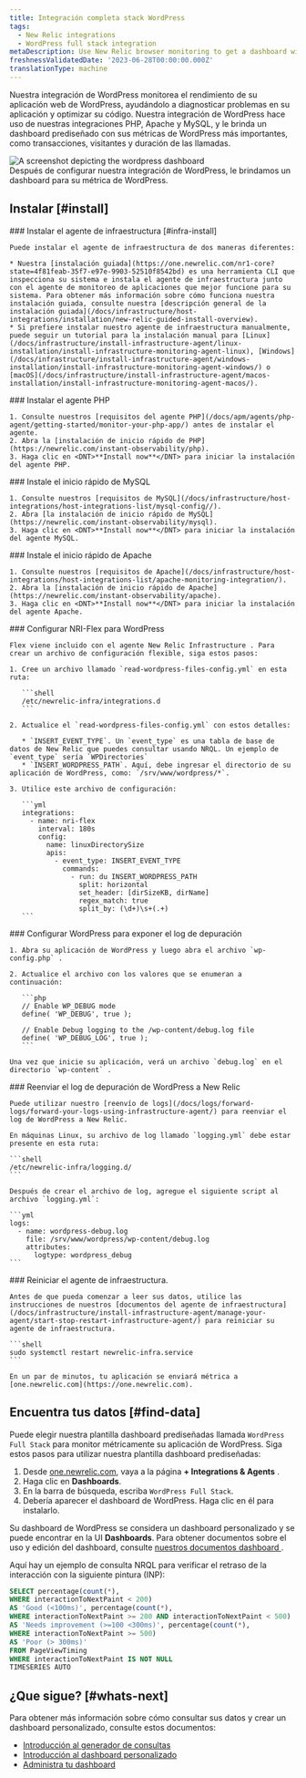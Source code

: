 ```yaml
---
title: Integración completa stack WordPress
tags:
  - New Relic integrations
  - WordPress full stack integration
metaDescription: Use New Relic browser monitoring to get a dashboard with metrics from your Wordpress.
freshnessValidatedDate: '2023-06-28T00:00:00.000Z'
translationType: machine
---
```


Nuestra integración de WordPress monitorea el rendimiento de su aplicación web de WordPress, ayudándolo a diagnosticar problemas en su aplicación y optimizar su código. Nuestra integración de WordPress hace uso de nuestras integraciones PHP, Apache y MySQL, y le brinda un dashboard prediseñado con sus métricas de WordPress más importantes, como transacciones, visitantes y duración de las llamadas.

<img title="WordPress dashboard" alt="A screenshot depicting the wordpress dashboard" src="/images/infrastructure_screenshot-full_wordpress-dashboard.webp" />

<figcaption>
  Después de configurar nuestra integración de WordPress, le brindamos un dashboard para su métrica de WordPress.
</figcaption>

## Instalar [#install]

<Steps>
  <Step>
    ### Instalar el agente de infraestructura [#infra-install]

    Puede instalar el agente de infraestructura de dos maneras diferentes:

    * Nuestra [instalación guiada](https://one.newrelic.com/nr1-core?state=4f81feab-35f7-e97e-9903-52510f8542bd) es una herramienta CLI que inspecciona su sistema e instala el agente de infraestructura junto con el agente de monitoreo de aplicaciones que mejor funcione para su sistema. Para obtener más información sobre cómo funciona nuestra instalación guiada, consulte nuestra [descripción general de la instalación guiada](/docs/infrastructure/host-integrations/installation/new-relic-guided-install-overview).
    * Si prefiere instalar nuestro agente de infraestructura manualmente, puede seguir un tutorial para la instalación manual para [Linux](/docs/infrastructure/install-infrastructure-agent/linux-installation/install-infrastructure-monitoring-agent-linux), [Windows](/docs/infrastructure/install-infrastructure-agent/windows-installation/install-infrastructure-monitoring-agent-windows/) o [macOS](/docs/infrastructure/install-infrastructure-agent/macos-installation/install-infrastructure-monitoring-agent-macos/).
  </Step>

  <Step>
    ### Instalar el agente PHP

    1. Consulte nuestros [requisitos del agente PHP](/docs/apm/agents/php-agent/getting-started/monitor-your-php-app/) antes de instalar el agente.
    2. Abra la [instalación de inicio rápido de PHP](https://newrelic.com/instant-observability/php).
    3. Haga clic en <DNT>**Install now**</DNT> para iniciar la instalación del agente PHP.
  </Step>

  <Step>
    ### Instale el inicio rápido de MySQL

    1. Consulte nuestros [requisitos de MySQL](/docs/infrastructure/host-integrations/host-integrations-list/mysql-config//).
    2. Abra [la instalación de inicio rápido de MySQL](https://newrelic.com/instant-observability/mysql).
    3. Haga clic en <DNT>**Install now**</DNT> para iniciar la instalación del agente MySQL.
  </Step>

  <Step>
    ### Instale el inicio rápido de Apache

    1. Consulte nuestros [requisitos de Apache](/docs/infrastructure/host-integrations/host-integrations-list/apache-monitoring-integration/).
    2. Abra la [instalación de inicio rápido de Apache](https://newrelic.com/instant-observability/apache).
    3. Haga clic en <DNT>**Install now**</DNT> para iniciar la instalación del agente Apache.
  </Step>

  <Step>
    ### Configurar NRI-Flex para WordPress

    Flex viene incluido con el agente New Relic Infrastructure . Para crear un archivo de configuración flexible, siga estos pasos:

    1. Cree un archivo llamado `read-wordpress-files-config.yml` en esta ruta:

       ```shell
       /etc/newrelic-infra/integrations.d
       ```

    2. Actualice el `read-wordpress-files-config.yml` con estos detalles:

       * `INSERT_EVENT_TYPE`. Un `event_type` es una tabla de base de datos de New Relic que puedes consultar usando NRQL. Un ejemplo de `event_type` sería `WPDirectories`
       * `INSERT_WORDPRESS_PATH`. Aquí, debe ingresar el directorio de su aplicación de WordPress, como: `/srv/www/wordpress/*`.

    3. Utilice este archivo de configuración:

       ```yml
       integrations:
         - name: nri-flex
           interval: 180s
           config:
             name: linuxDirectorySize
             apis:
               - event_type: INSERT_EVENT_TYPE
                 commands:
                   - run: du INSERT_WORDPRESS_PATH
                     split: horizontal
                     set_header: [dirSizeKB, dirName]
                     regex_match: true
                     split_by: (\d+)\s+(.+)
       ```
  </Step>

  <Step>
    ### Configurar WordPress para exponer el log de depuración

    1. Abra su aplicación de WordPress y luego abra el archivo `wp-config.php` .

    2. Actualice el archivo con los valores que se enumeran a continuación:

       ```php
       // Enable WP_DEBUG mode
       define( 'WP_DEBUG', true );

       // Enable Debug logging to the /wp-content/debug.log file
       define( 'WP_DEBUG_LOG', true );
       ```

    Una vez que inicie su aplicación, verá un archivo `debug.log` en el directorio `wp-content` .
  </Step>

  <Step>
    ### Reenviar el log de depuración de WordPress a New Relic

    Puede utilizar nuestro [reenvío de logs](/docs/logs/forward-logs/forward-your-logs-using-infrastructure-agent/) para reenviar el log de WordPress a New Relic.

    En máquinas Linux, su archivo de log llamado `logging.yml` debe estar presente en esta ruta:

    ```shell
    /etc/newrelic-infra/logging.d/
    ```

    Después de crear el archivo de log, agregue el siguiente script al archivo `logging.yml`:

    ```yml
    logs:
      - name: wordpress-debug.log
        file: /srv/www/wordpress/wp-content/debug.log
        attributes:
          logtype: wordpress_debug
    ```
  </Step>

  <Step>
    ### Reiniciar el agente de infraestructura.

    Antes de que pueda comenzar a leer sus datos, utilice las instrucciones de nuestros [documentos del agente de infraestructura](/docs/infrastructure/install-infrastructure-agent/manage-your-agent/start-stop-restart-infrastructure-agent/) para reiniciar su agente de infraestructura.

    ```shell
    sudo systemctl restart newrelic-infra.service
    ```

    En un par de minutos, tu aplicación se enviará métrica a [one.newrelic.com](https://one.newrelic.com).
  </Step>
</Steps>

## Encuentra tus datos [#find-data]

Puede elegir nuestra plantilla dashboard prediseñadas llamada `WordPress Full Stack` para monitor métricamente su aplicación de WordPress. Siga estos pasos para utilizar nuestra plantilla dashboard prediseñadas:

1. Desde [one.newrelic.com](https://one.newrelic.com), vaya a la página <DNT>**+ Integrations &amp; Agents**</DNT> .
2. Haga clic en <DNT>**Dashboards**</DNT>.
3. En la barra de búsqueda, escriba `WordPress Full Stack`.
4. Debería aparecer el dashboard de WordPress. Haga clic en él para instalarlo.

Su dashboard de WordPress se considera un dashboard personalizado y se puede encontrar en la UI <DNT>**Dashboards**</DNT>. Para obtener documentos sobre el uso y edición del dashboard, consulte [nuestros documentos dashboard ](/docs/query-your-data/explore-query-data/dashboards/introduction-dashboards).

Aquí hay un ejemplo de consulta NRQL para verificar el retraso de la interacción con la siguiente pintura (INP):

```sql
SELECT percentage(count(*),
WHERE interactionToNextPaint < 200)
AS 'Good (<100ms)', percentage(count(*),
WHERE interactionToNextPaint >= 200 AND interactionToNextPaint < 500)
AS 'Needs improvement (>=100 <300ms)', percentage(count(*),
WHERE interactionToNextPaint >= 500)
AS 'Poor (> 300ms)'
FROM PageViewTiming
WHERE interactionToNextPaint IS NOT NULL
TIMESERIES AUTO
```

## ¿Que sigue? [#whats-next]

Para obtener más información sobre cómo consultar sus datos y crear un dashboard personalizado, consulte estos documentos:

* [Introducción al generador de consultas](/docs/query-your-data/explore-query-data/query-builder/introduction-query-builder)
* [Introducción al dashboard personalizado](/docs/query-your-data/explore-query-data/dashboards/introduction-dashboards)
* [Administra tu dashboard](/docs/query-your-data/explore-query-data/dashboards/manage-your-dashboard)